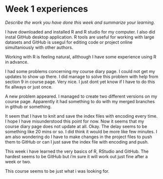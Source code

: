# Week 1 experiences

*Describe the work you have done this week and summarize your learning.*


I have downloaded and installed R and R studio for my computer. I also did instal GitHub desktop application. R tools are useful for working with large datasets and GitHub is usegul for editing code or project online simultaniously with other authors.  


Working with R is feeling natural, allthough I have some experience using R in advance.  


I had some problems concerning my course diary page. I could not get my updates to show up there. I did manage to solve this problem with help from section 9 in course page. Very nice. I just dont yet know if I have to do this fix allways or just once.  

A new problem appeared. I managed to create two different versions on my course page. Apparently it had something to do with my merged branches in github or something. 

It seem that I have to knit and save the index files with encoding every time. I hope I have misunderstood this point for now. Now it seems that my course diary page does not update at all. Okay. The delay seems to be something like 20 mins or so. I did think it would be more like few minutes. I am also wondering do I have to make changes in the project files to push them to GitHub or can I just save the index file with encoding and push.  

This week i have learned the very basics of R, RStudio and GitHub. The hardest seems to be GitHub but i'm sure it will work out just fine after a week or two.

This course seems to be just what i was looking for.

